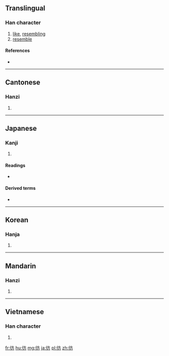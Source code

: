 {{also|仿}}
==Translingual==

===Han character===
{{Han char|rn=60|rad=彳|as=04|sn=7|four=20227|canj=HOYHS|ids=⿰彳方}}

# [[like]], [[resembling]]
# [[resemble]]

====References====
* {{Han ref|kx=0365.130|dkj=10052|dj=0685.070|hdz=20815.010|uh=5F77|ud=24439|bh=A7CF|bd=42959}}

----

==Cantonese==

===Hanzi===
{{yue-hanzi|jyut=[[fong2]], [[pong4]]|y=fong2, pong4}}

# {{defn|lang=yue|sort=彳04}}

----

==Japanese==

===Kanji===
{{ja-kanji|grade=|rs=彳04}}

# {{defn|lang=ja|sort=彳04}}

====Readings====
* {{ja-readings|on=[[ほう]] (hō)|kun=[[さまよう]] (samayou)}}

====Derived terms====
* {{l|ja|彷徨う|tr=[[さまよう]], samayou||wander}}

----

==Korean==

===Hanja===
{{ko-hanja|hangeul=방|eumhun=|rv=bang|mr=pang|y=pang}}

# {{defn|lang=ko|sort=彳04}}

----

==Mandarin==

===Hanzi===
{{cmn-hanzi|pin=[[fǎng]] ([[fang3]]), [[páng]] ([[pang2]])|wg=fang<sup>3</sup>, p'ang<sup>2</sup>}}

# {{defn|lang=cmn|sort=彳04}}

----

==Vietnamese==

===Han character===
{{vi-readings|rs=彳04|hanviet=phảng}}

# {{defn|lang=vi|sort=彳04}}

[[fr:彷]]
[[hu:彷]]
[[mg:彷]]
[[ja:彷]]
[[pl:彷]]
[[zh:彷]]